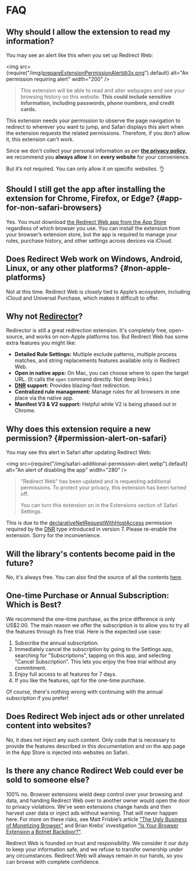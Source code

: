 # FAQ

## Why should I allow the extension to read my information?

You may see an alert like this when you set up Redirect Web:

<img src={require("/img/prepareExtensionPermissionAlert@3x.png").default} alt="An permission requiring alert" width="200" />

> This extension will be able to read and alter webpages and see your browsing history on this website. **This could include sensitive information, including passwords, phone numbers, and credit cards.**

This extension needs your permission to observe the page navigation to redirect to wherever you want to jump, and Safari displays this alert when the extension requests the related permissions. Therefore, if you don’t allow it, this extension can't work.

Since we don't collect your personal information as per **[the privacy policy](./privacy-policy)**, we recommend you **always allow** it on **every website** for your convenience.

But it’s not required. You can only allow it on specific websites. 👌

## Should I still get the app after installing the extension for Chrome, Firefox, or Edge? \{#app-for-non-safari-browsers}

Yes. You must download [the Redirect Web app from the App Store](https://apps.apple.com/app/id1571283503) regardless of which browser you use. You can install the extension from your browser’s extension store, but the app is required to manage your rules, purchase history, and other settings across devices via iCloud.

## Does Redirect Web work on Windows, Android, Linux, or any other platforms? \{#non-apple-platforms}

Not at this time. Redirect Web is closely tied to Apple’s ecosystem, including iCloud and Universal Purchase, which makes it difficult to offer.

## Why not [Redirector](https://github.com/einaregilsson/Redirector)?

Redirector is still a great redirection extension. It's completely free, open-source, and works on non-Apple platforms too. But Redirect Web has some extra features you might like:

* **Detailed Rule Settings:** Multiple exclude patterns, multiple process matches, and string replacements features available only in Redirect Web.
* **Open in native apps:** On Mac, you can choose where to open the target URL. (It calls the `open` command directly. Not deep links.)
* **[DNR](https://blog.mozilla.org/addons/2023/05/17/declarativenetrequest-available-in-firefox/) support:** Provides blazing-fast redirection.
* **Centralized rule management:** Manage rules for all browsers in one place via the native app.
* **Manifest V3 & V2 support:** Helpful while V2 is being phased out in Chrome.

## Why does this extension require a new permission? \{#permission-alert-on-safari}

You may see this alert in Safari after updating Redirect Web:

<img src={require("/img/safari-additional-permission-alert.webp").default} alt="An alert of disabling the app" width="280" />

> "Redirect Web" has been updated and is requesting additional permissions. To protect your privacy, this extension has been turned off.
>
> You can turn this extension on in the Extensions section of Safari Settings.

This is due to the [declarativeNetRequestWithHostAccess](https://developer.apple.com/documentation/safariservices/safari_web_extensions/blocking_content_with_your_safari_web_extension) permission required by the [DNR](./rule-settings#type) type introduced in version 7. Please re-enable the extension. Sorry for the inconvenience.

## Will the library's contents become paid in the future?

No, it's always free. You can also find the source of all the contents [here](https://github.com/mshibanami/redirect-web/tree/main/library).

## One-time Purchase or Annual Subscription: Which is Best?

We recommend the one-time purchase, as the price difference is only US$2.00.
The main reason we offer the subscription is to allow you to try all the features through its free trial. Here is the expected use case:

1. Subscribe the annual subscription.
2. Immediately cancel the subscription by going to the Settings app, searching for "Subscriptions", tapping on this app, and selecting "Cancel Subscription". This lets you enjoy the free trial without any commitment.
3. Enjoy full access to all features for 7 days.
4. If you like the features, opt for the one-time purchase.

Of course, there's nothing wrong with continuing with the annual subscription if you prefer!

## Does Redirect Web inject ads or other unrelated content into websites?

No, it does not inject any such content. Only code that is necessary to provide the features described in this documentation and on the app page in the App Store is injected into websites on Safari.

## Is there any chance Redirect Web could ever be sold to someone else?

100% no. Browser extensions wield deep control over your browsing and data, and handing Redirect Web over to another owner would open the door to privacy violations. We’ve seen extensions change hands and then harvest user data or inject ads without warning. That will never happen here. For more on these risks, see Matt Frisbie’s article ["The Ugly Business of Monetizing Browser"](https://mattfrisbie.substack.com/p/the-ugly-business-of-monetizing-browser) and Brian Krebs’ investigation ["Is Your Browser Extension a Botnet Backdoor?"](https://krebsonsecurity.com/2021/03/is-your-browser-extension-a-botnet-backdoor/).

Redirect Web is founded on trust and responsibility. We consider it our duty to keep your information safe, and we refuse to transfer ownership under any circumstances. Redirect Web will always remain in our hands, so you can browse with complete confidence.
